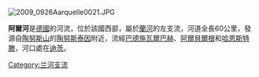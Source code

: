 [[Image:2009_0926Aarquelle0021.JPG|right]]
{{coord|50|22|7|N|8|0|20|E|display=title}}

'''阿爾河'''是[[德國|德國]]的河流，位於該國西部，屬於[[蘭河|蘭河]]的左支流，河道全長60公里，發源自[[陶努斯山|陶努斯山]]的[[陶努斯泰因|陶努斯泰因]]附近，流經[[巴德施瓦爾巴赫|巴德施瓦爾巴赫]]、[[阿爾貝爾根|阿爾貝爾根]]和[[哈恩斯特滕|哈恩斯特滕]]，河口處在[[迪茨|迪茨]]。

{{Germany-geo-stub}}
[[Category:兰河支流|Category:兰河支流]]